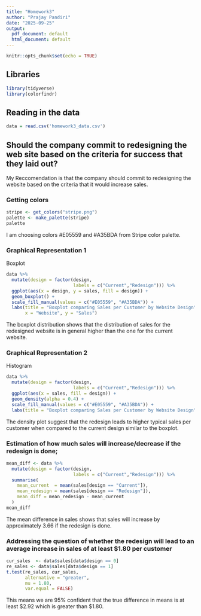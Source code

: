 ```yaml
---
title: "Homework3"
author: "Prajay Pandiri"
date: "2025-09-25"
output:
  pdf_document: default
  html_document: default
---
```


```r
knitr::opts_chunk$set(echo = TRUE)
```

## Libraries

```r
library(tidyverse)
library(colorfindr)
```

## Reading in the data

```r
data = read.csv('homework3_data.csv')
```

## Should the company commit to redesigning the web site based on the criteria for success that they laid out?

My Reccomendation is that the company should commit to redesigning the website based on the criteria that it would increase sales.

### Getting colors

```r
stripe <- get_colors("stripe.png")
palette <- make_palette(stripe)
palette
```
I am choosing colors #E05559 and #A35BDA from Stripe color palette.


### Graphical Representation 1

Boxplot

```r
data %>%
  mutate(design = factor(design, 
                         labels = c("Current","Redesign"))) %>%
  ggplot(aes(x = design, y = sales, fill = design)) +
  geom_boxplot() +
  scale_fill_manual(values = c("#E05559", "#A35BDA")) +
  labs(title = "Boxplot comparing Sales per Customer by Website Design",
       x = "Website", y = "Sales")
```
The boxplot distribution shows that the distribution of sales for the redesigned website is in general higher than the one for the current website.

### Graphical Representation 2

Histogram

```r
data %>%
  mutate(design = factor(design, 
                         labels = c("Current","Redesign"))) %>%
  ggplot(aes(x = sales, fill = design)) +
  geom_density(alpha = 0.4) +
  scale_fill_manual(values = c("#E05559", "#A35BDA")) +
  labs(title = "Boxplot comparing Sales per Customer by Website Design", x = "Sales ($)", y = "Density", fill = "Design")
```
The density plot suggest that the redesign leads to higher typical sales per customer when compared to the current design similar to the boxplot.

### Estimation of how much sales will increase/decrease if the redesign is done;

```r
mean_diff <- data %>%
  mutate(design = factor(design,
                         labels = c("Current","Redesign"))) %>%
  summarise(
    mean_current  = mean(sales[design == "Current"]),
    mean_redesign = mean(sales[design == "Redesign"]),
    mean_diff = mean_redesign - mean_current
  )
mean_diff
```

The mean difference in sales shows that sales will increase by approximately 3.66 if the redesign is done.


### Addressing the question of whether the redesign will lead to an average increase in sales of at least $1.80 per customer

```r
cur_sales  <- data$sales[data$design == 0]
re_sales <- data$sales[data$design == 1]
t.test(re_sales, cur_sales,
       alternative = "greater", 
       mu = 1.80,
       var.equal = FALSE)
```
This means we are 95% confident that the true difference in means is at least $2.92 which is greater than \$1.80.
